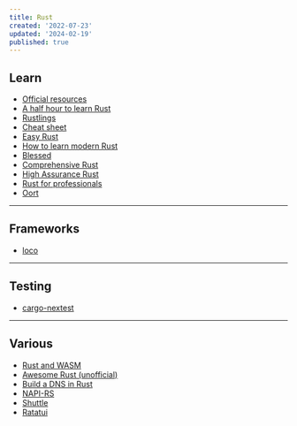 ```yaml
---
title: Rust
created: '2022-07-23'
updated: '2024-02-19'
published: true
---
```


## Learn

-   [Official resources](https://www.rust-lang.org/learn)
-   [A half hour to learn Rust](https://fasterthanli.me/articles/a-half-hour-to-learn-rust)
-   [Rustlings](https://github.com/rust-lang/rustlings)
-   [Cheat sheet](https://cheats.rs/)
-   [Easy Rust](https://dhghomon.github.io/easy_rust/)
-   [How to learn modern Rust](https://github.com/joaocarvalhoopen/How_to_learn_modern_Rust)
-   [Blessed](https://blessed.rs/crates)
-   [Comprehensive Rust](https://google.github.io/comprehensive-rust/)
-   [High Assurance Rust](https://highassurance.rs/)
-   [Rust for professionals](https://overexact.com/rust-for-professionals/)
-   [Oort](https://oort.rs/)

---

## Frameworks

-   [loco](https://github.com/loco-rs/loco)

---

## Testing

-   [cargo-nextest](https://nexte.st/)

---

## Various

-   [Rust and WASM](https://rustwasm.github.io/docs/book/)
-   [Awesome Rust (unofficial)](https://github.com/rust-unofficial/awesome-rust)
-   [Build a DNS in Rust](https://github.com/EmilHernvall/dnsguide)
-   [NAPI-RS](https://napi.rs/)
-   [Shuttle](https://www.shuttle.rs/)
-   [Ratatui](https://github.com/ratatui-org/ratatui)
